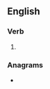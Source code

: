 ==English==

===Verb===
{{head|en|present participle}}

# {{present participle of|herniate|lang=en|nocat=1}}

===Anagrams===
* {{anagrams|en|inearthing}}